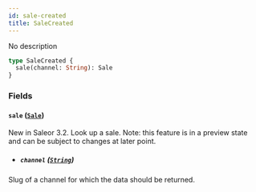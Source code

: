```yaml
---
id: sale-created
title: SaleCreated
---
```


No description

```graphql
type SaleCreated {
  sale(channel: String): Sale
}
```

### Fields

#### `sale` ([`Sale`](../../../developer/api-reference/objects/sale))

New in Saleor 3.2. Look up a sale. Note: this feature is in a preview state and can be subject to changes at later point.

- ##### `channel` ([`String`](../../../developer/api-reference/scalars/string))

Slug of a channel for which the data should be returned.
